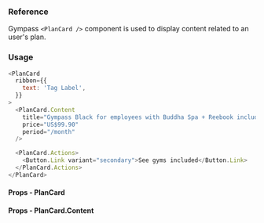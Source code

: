 ### Reference

Gympass `<PlanCard />` component is used to display content related to an user's
plan.

### Usage

```javascript type=expo
<PlanCard
  ribbon={{
    text: 'Tag Label',
  }}
>
  <PlanCard.Content
    title="Gympass Black for employees with Buddha Spa + Reebook included"
    price="US$99.90"
    period="/month"
  />

  <PlanCard.Actions>
    <Button.Link variant="secondary">See gyms included</Button.Link>
  </PlanCard.Actions>
</PlanCard>
```

#### Props - PlanCard

<PropsTable component="PlanCard" platform="web" />

#### Props - PlanCard.Content

<PropsTable component="PlanCard.Content" platform="web" />
